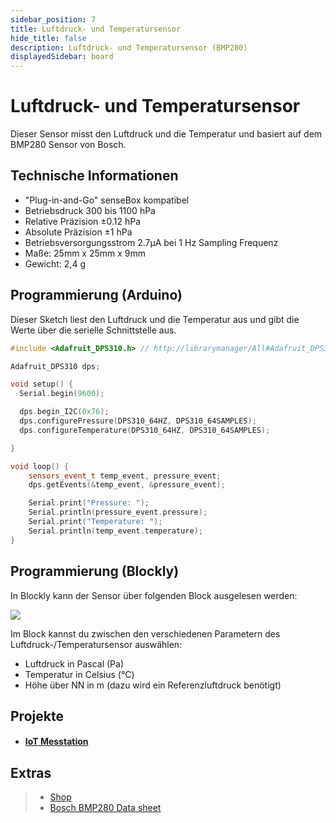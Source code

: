 ```yaml
---
sidebar_position: 7
title: Luftdruck- und Temperatursensor
hide_title: false
description: Luftdruck- und Temperatursensor (BMP280)
displayedSidebar: board
---
```





# Luftdruck- und Temperatursensor

Dieser Sensor misst den Luftdruck und die Temperatur und basiert auf dem BMP280 Sensor von Bosch.

<ImageWithText src={pressureSensor} alt="Pressure Sensor" title="Luftdruck und Temperatursensor"/>


## Technische Informationen

* "Plug-in-and-Go" senseBox kompatibel
* Betriebsdruck 300 bis 1100 hPa
* Relative Präzision ±0.12 hPa
* Absolute Präzision ±1 hPa
* Betriebsversorgungsstrom 2.7μA bei 1 Hz Sampling Frequenz
* Maße: 25mm x 25mm x 9mm
* Gewicht: 2,4 g

## Programmierung (Arduino)
Dieser Sketch liest den Luftdruck und die Temperatur aus und gibt die Werte über die serielle Schnittstelle aus.

```cpp
#include <Adafruit_DPS310.h> // http://librarymanager/All#Adafruit_DPS310

Adafruit_DPS310 dps;

void setup() {
  Serial.begin(9600);

  dps.begin_I2C(0x76);
  dps.configurePressure(DPS310_64HZ, DPS310_64SAMPLES);
  dps.configureTemperature(DPS310_64HZ, DPS310_64SAMPLES);

}

void loop() {
    sensors_event_t temp_event, pressure_event;
    dps.getEvents(&temp_event, &pressure_event);

    Serial.print("Pressure: ");
    Serial.println(pressure_event.pressure);
    Serial.print("Temperature: ");
    Serial.println(temp_event.temperature);
}
```

## Programmierung (Blockly)

In Blockly kann der Sensor über folgenden Block ausgelesen werden:

![](/img/hardware-bilder/luftdruck/block_luftdruck_temperatur.svg)


Im Block kannst du zwischen den verschiedenen Parametern des Luftdruck-/Temperatursensor auswählen:

- Luftdruck in Pascal (Pa)
- Temperatur in Celsius (°C)
- Höhe über NN in m (dazu wird ein Referenzluftdruck benötigt)

## Projekte

* #### [IoT Messtation](https://sensebox.de/projects/de/2024-01-10-iotmesstation_s2)


## Extras

>- [Shop](https://sensebox.kaufen/product/luftdruck-temperatur)
>- [Bosch BMP280 Data sheet](https://www.bosch-sensortec.com/media/boschsensortec/downloads/datasheets/bst-bmp280-ds001.pdf)